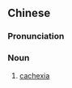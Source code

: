 ==Chinese==
{{zh-forms|s=恶病质}}

===Pronunciation===
{{zh-pron
|m=èbìng質
|cat=n
}}

===Noun===
{{zh-noun}}

# {{lb|zh|medicine}} [[cachexia]]